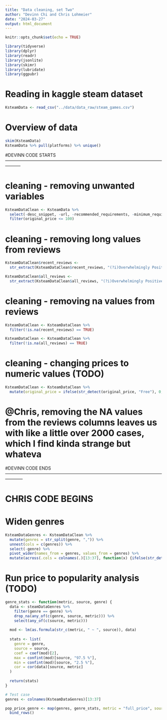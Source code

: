 ```yaml
---
title: "Data cleaning, set Two"
author: "Devinn Chi and Chris Lohmeier"
date: "2024-03-27"
output: html_document
---
```


```r
knitr::opts_chunk$set(echo = TRUE)
```

```r
library(tidyverse)
library(dplyr)
library(readr)
library(jsonlite)
library(skimr)
library(lubridate)
library(ggpubr)
```


# Reading in kaggle steam dataset
```r
KsteamData <- read_csv("../data/data_raw/steam_games.csv")
```

# Overview of data
```r
skim(KsteamData)
KsteamData %>% pull(platforms) %>% unique()
```


#DEVINN CODE STARTS -----------------------------------------------------------------------------------------------------------------------

# cleaning - removing unwanted variables
```r
KsteamDataClean <- KsteamData %>% 
  select(-desc_snippet, -url, -recommended_requirements, -minimum_requirements, -game_description, -game_details, -popular_tags) %>% 
  filter(original_price <= 100)
```

# cleaning - removing long values from reviews
```r
KsteamDataClean$recent_reviews <- 
  str_extract(KsteamDataClean$recent_reviews, "(?i)Overwhelmingly Positive|Very Positive|Positive|Mostly Positive|Mixed|Mostly Negative|Negative|Very Negative|Overwhelmingly Negative")

KsteamDataClean$all_reviews <- 
  str_extract(KsteamDataClean$all_reviews, "(?i)Overwhelmingly Positive|Very Positive|Positive|Mostly Positive|Mixed|Mostly Negative|Negative|Very Negative|Overwhelmingly Negative")
```

# cleaning - removing na values from reviews
```r
KsteamDataClean <- KsteamDataClean %>%
  filter(!is.na(recent_reviews) == TRUE)

KsteamDataClean <- KsteamDataClean %>%
  filter(!is.na(all_reviews) == TRUE)
```

# cleaning - changing prices to numeric values (TODO)
```r
KsteamDataClean <- KsteamDataClean %>% 
  mutate(original_price = ifelse(str_detect(original_price, "Free"), 0, str_extract_all(original_price, "\\.|[:digit:]")))
```


# @Chris, removing the NA values from the reviews columns leaves us with like a little over 2000 cases, which I find kinda strange but whateva

#DEVINN CODE ENDS  ------------------------------------------------------------------------------------------------------------------------


# CHRIS CODE BEGINS

# Widen genres
```r
KsteamDataGenres <- KsteamDataClean %>% 
  mutate(genres = str_split(genre, ",")) %>% 
  unnest(cols = c(genres)) %>% 
  select(-genre) %>% 
  pivot_wider(names_from = genres, values_from = genres) %>% 
  mutate(across(.cols = colnames(.)[13:37], function(x) {ifelse(str_detect(x, "NULL"), FALSE, TRUE)}))
```

# Run price to popularity analysis (TODO)
```r
genre_stats <- function(metric, source, genre) {
  data <- steamDataGenres %>%
    filter(genre == genre) %>%
    drop_na(any_of(c(genre, source, metric))) %>% 
    select(any_of(c(source, metric)))
  
  mod <- lm(as.formula(str_c(metric, " ~ ", source)), data)
  
  stats <- list(
    genre = genre,
    source = source,
    coef = coef(mod)[2],
    max = confint(mod)[source, "97.5 %"],
    min = confint(mod)[source, "2.5 %"],
    cor = cor(data)[source, metric]
  )
  
  return(stats)
}

# Test case
genres <- colnames(KsteamDataGenres)[13:37]

pop_price_genre <- map(genres, genre_stats, metric = "full_price", source = "") %>% 
  bind_rows()
```







